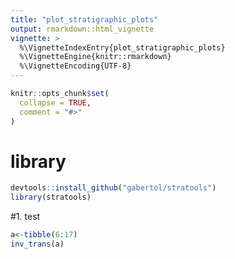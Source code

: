 ```yaml
---
title: "plot_stratigraphic_plots"
output: rmarkdown::html_vignette
vignette: >
  %\VignetteIndexEntry{plot_stratigraphic_plots}
  %\VignetteEngine{knitr::rmarkdown}
  %\VignetteEncoding{UTF-8}
---
```


```r
knitr::opts_chunk$set(
  collapse = TRUE,
  comment = "#>"
)
```

# library
```r

devtools::install_github("gabertol/stratools")
library(stratools)
```

#1. test
```r
a<-tibble(6:17)
inv_trans(a)
```

